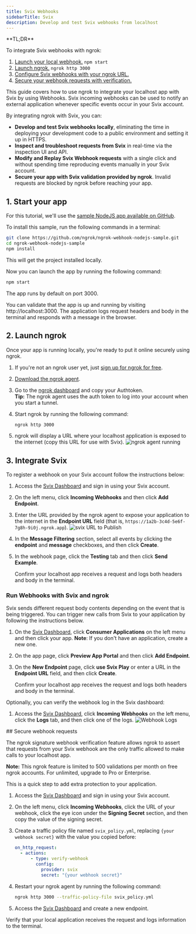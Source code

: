 ```yaml
---
title: Svix Webhooks
sidebarTitle: Svix
description: Develop and test Svix webhooks from localhost
---
```



<Tip>
**TL;DR**

To integrate Svix webhooks with ngrok:

1. [Launch your local webhook.](#start-your-app) `npm start`
1. [Launch ngrok.](#start-ngrok) `ngrok http 3000`
1. [Configure Svix webhooks with your ngrok URL.](#setup-webhook)
1. [Secure your webhook requests with verification.](#security)
   </Tip>

This guide covers how to use ngrok to integrate your localhost app with Svix by using Webhooks.
Svix incoming webhooks can be used to notify an external application whenever specific events occur in your Svix account.

By integrating ngrok with Svix, you can:

- **Develop and test Svix webhooks locally**, eliminating the time in deploying your development code to a public environment and setting it up in HTTPS.
- **Inspect and troubleshoot requests from Svix** in real-time via the inspection UI and API.
- **Modify and Replay Svix Webhook requests** with a single click and without spending time reproducing events manually in your Svix account.
- **Secure your app with Svix validation provided by ngrok**. Invalid requests are blocked by ngrok before reaching your app.

## 1. Start your app

For this tutorial, we'll use the [sample NodeJS app available on GitHub](https://github.com/ngrok/ngrok-webhook-nodejs-sample).

To install this sample, run the following commands in a terminal:

```bash
git clone https://github.com/ngrok/ngrok-webhook-nodejs-sample.git
cd ngrok-webhook-nodejs-sample
npm install
```

This will get the project installed locally.

Now you can launch the app by running the following command:

```bash
npm start
```

The app runs by default on port 3000.

You can validate that the app is up and running by visiting http://localhost:3000. The application logs request headers and body in the terminal and responds with a message in the browser.

## 2. Launch ngrok

Once your app is running locally, you're ready to put it online securely using ngrok.

1. If you're not an ngrok user yet, just [sign up for ngrok for free](https://ngrok.com/signup).

1. [Download the ngrok agent](https://download.ngrok.com).

1. Go to the [ngrok dashboard](https://dashboard.ngrok.com) and copy your Authtoken. <br />
   **Tip:** The ngrok agent uses the auth token to log into your account when you start a tunnel.
1. Start ngrok by running the following command:

   ```bash
   ngrok http 3000
   ```

1. ngrok will display a URL where your localhost application is exposed to the internet (copy this URL for use with Svix).
   ![ngrok agent running](../img/twilio/img/launch_ngrok_tunnel.png)

## 3. Integrate Svix

To register a webhook on your Svix account follow the instructions below:

1. Access the [Svix Dashboard](https://dashboard.svix.com/) and sign in using your Svix account.

1. On the left menu, click **Incoming Webhooks** and then click **Add Endpoint**.

1. Enter the URL provided by the ngrok agent to expose your application to the internet in the **Endpoint URL** field (that is, `https://1a2b-3c4d-5e6f-7g8h-9i0j.ngrok.app`).
   ![svix URL to Publish](../img/svix/img/ngrok_url_configuration_svix.png)

1. In the **Message Filtering** section, select all events by clicking the **endpoint** and **message** checkboxes, and then click **Create**.

1. In the webhook page, click the **Testing** tab and then click **Send Example**.

   Confirm your localhost app receives a request and logs both headers and body in the terminal.

### Run Webhooks with Svix and ngrok

Svix sends different request body contents depending on the event that is being triggered.
You can trigger new calls from Svix to your application by following the instructions below.

1. On the [Svix Dashboard](https://dashboard.svix.com/), click **Consumer Applications** on the left menu and then click your app.
   **Note**: If you don't have an application, create a new one.

1. On the app page, click **Preview App Portal** and then click **Add Endpoint**.

1. On the **New Endpoint** page, click **use Svix Play** or enter a URL in the **Endpoint URL** field, and then click **Create**.

   Confirm your localhost app receives the request and logs both headers and body in the terminal.

Optionally, you can verify the webhook log in the Svix dashboard:

1. Access the [Svix Dashboard](https://dashboard.svix.com/), click **Incoming Webhooks** on the left menu, click the **Logs** tab, and then click one of the logs.
   ![Webhook Logs](../img/svix/img/ngrok_logs_svix.png)

<InspectingRequests />

<ReplayingRequests />
## Secure webhook requests

The ngrok signature webhook verification feature allows ngrok to assert that requests from your Svix webhook are the only traffic allowed to make calls to your localhost app.

**Note:** This ngrok feature is limited to 500 validations per month on free ngrok accounts. For unlimited, upgrade to Pro or Enterprise.

This is a quick step to add extra protection to your application.

1. Access the [Svix Dashboard](https://dashboard.svix.com/) and sign in using your Svix account.

1. On the left menu, click **Incoming Webhooks**, click the URL of your webhook, click the eye icon under the **Signing Secret** section, and then copy the value of the signing secret.

1. Create a traffic policy file named `svix_policy.yml`, replacing `{your webhook secret}` with the value you copied before:

   ```yaml
   on_http_request:
     - actions:
         - type: verify-webhook
           config:
             provider: svix
             secret: "{your webhook secret}"
   ```

1. Restart your ngrok agent by running the following command:

   ```bash
   ngrok http 3000 --traffic-policy-file svix_policy.yml
   ```

1. Access the [Svix Dashboard](https://dashboard.svix.com/) and create a new endpoint.

Verify that your local application receives the request and logs information to the terminal.

